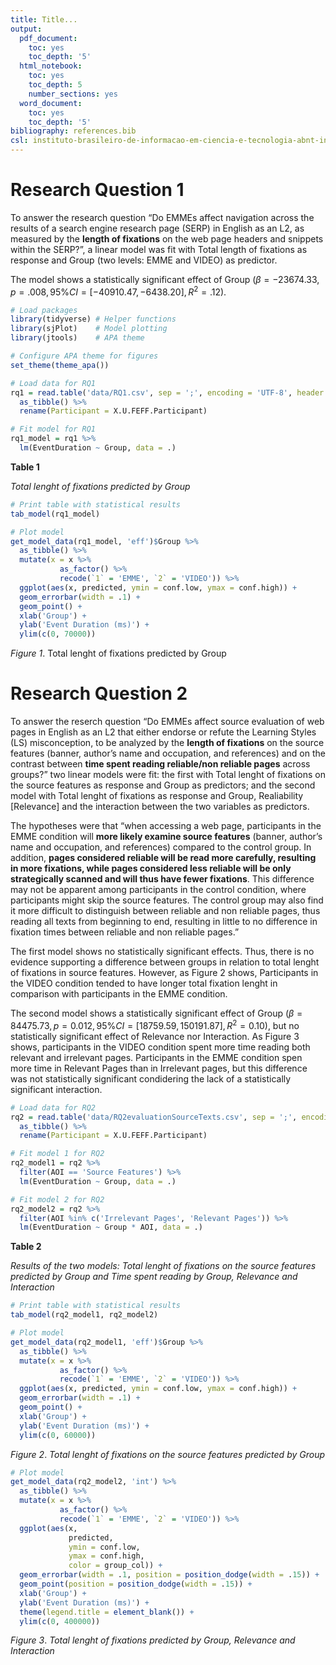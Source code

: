 ```yaml
---
title: Title...
output:
  pdf_document:
    toc: yes
    toc_depth: '5'
  html_notebook:
    toc: yes
    toc_depth: 5
    number_sections: yes
  word_document:
    toc: yes
    toc_depth: '5'
bibliography: references.bib
csl: instituto-brasileiro-de-informacao-em-ciencia-e-tecnologia-abnt-initials.csl
---
```


# **Research Question 1**

To answer the research question "Do EMMEs affect navigation across the results of a search engine research page (SERP) in English as an L2, as measured by the **length of fixations** on the web page headers and snippets within the SERP?", a linear model was fit with Total length of fixations as response and Group (two levels: EMME and VIDEO) as predictor.

The model shows a statistically significant effect of Group ($\beta=-23674.33, p=.008, 95\% CI=[-40910.47, -6438.20], R^2=.12$).

```r
# Load packages
library(tidyverse) # Helper functions
library(sjPlot)    # Model plotting
library(jtools)    # APA theme

# Configure APA theme for figures
set_theme(theme_apa())

# Load data for RQ1
rq1 = read.table('data/RQ1.csv', sep = ';', encoding = 'UTF-8', header = 1) %>%
  as_tibble() %>%
  rename(Participant = X.U.FEFF.Participant)

# Fit model for RQ1
rq1_model = rq1 %>%
  lm(EventDuration ~ Group, data = .)
```

**Table 1**

*Total lenght of fixations predicted by Group*

```r
# Print table with statistical results
tab_model(rq1_model)
```

```r
# Plot model
get_model_data(rq1_model, 'eff')$Group %>%
  as_tibble() %>%
  mutate(x = x %>% 
           as_factor() %>%
           recode(`1` = 'EMME', `2` = 'VIDEO')) %>%
  ggplot(aes(x, predicted, ymin = conf.low, ymax = conf.high)) +
  geom_errorbar(width = .1) +
  geom_point() +
  xlab('Group') + 
  ylab('Event Duration (ms)') +
  ylim(c(0, 70000))
```

*Figure 1*. Total lenght of fixations predicted by Group

# Research Question 2

To answer the reserch question "Do EMMEs affect source evaluation of web pages in English as an L2 that either endorse or refute the Learning Styles (LS) misconception, to be analyzed by the **length of fixations** on the source features (banner, author's name and occupation, and references) and on the contrast between **time spent reading reliable/non reliable pages** across groups?" two linear models were fit: the first with Total lenght of fixations on the source features as response and Group as predictors; and the second model with Total lenght of fixations as response and Group, Realiability [Relevance] and the interaction between the two variables as predictors.

The hypotheses were that "when accessing a web page, participants in the EMME condition will **more likely examine source features** (banner, author's name and occupation, and references) compared to the control group. In addition, **pages considered reliable will be read more carefully, resulting in more fixations, while pages considered less reliable will be only strategically scanned and will thus have fewer fixations**. This difference may not be apparent among participants in the control condition, where participants might skip the source features. The control group may also find it more difficult to distinguish between reliable and non reliable pages, thus reading all texts from beginning to end, resulting in little to no difference in fixation times between reliable and non reliable pages."

The first model shows no statistically significant effects. Thus, there is no evidence supporting a difference between groups in relation to total lenght of fixations in source features. However, as Figure 2 shows, Participants in the VIDEO condition tended to have longer total fixation lenght in comparison with participants in the EMME condition.

The second model shows a statistically significant effect of Group ($\beta=84475.73, p=0.012,95\% CI=[18759.59, 150191.87], R^2=0.10$), but no statistically significant effect of Relevance nor Interaction. As Figure 3 shows, participants in the VIDEO condition spent more time reading both relevant and irrelevant pages. Participants in the EMME condition spen more time in Relevant Pages than in Irrelevant pages, but this difference was not statistically significant condidering the lack of a statistically significant interaction.

```r
# Load data for RQ2
rq2 = read.table('data/RQ2evaluationSourceTexts.csv', sep = ';', encoding = 'UTF-8', header = 1) %>%
  as_tibble() %>%
  rename(Participant = X.U.FEFF.Participant)

# Fit model 1 for RQ2
rq2_model1 = rq2 %>%
  filter(AOI == 'Source Features') %>%
  lm(EventDuration ~ Group, data = .)

# Fit model 2 for RQ2
rq2_model2 = rq2 %>%
  filter(AOI %in% c('Irrelevant Pages', 'Relevant Pages')) %>%
  lm(EventDuration ~ Group * AOI, data = .)
```

**Table 2**

*Results of the two models: Total lenght of fixations on the source features predicted by Group and Time spent reading by Group, Relevance and Interaction*

```r
# Print table with statistical results
tab_model(rq2_model1, rq2_model2)
```

```r
# Plot model
get_model_data(rq2_model1, 'eff')$Group %>%
  as_tibble() %>%
  mutate(x = x %>% 
           as_factor() %>%
           recode(`1` = 'EMME', `2` = 'VIDEO')) %>%
  ggplot(aes(x, predicted, ymin = conf.low, ymax = conf.high)) +
  geom_errorbar(width = .1) +
  geom_point() +
  xlab('Group') + 
  ylab('Event Duration (ms)') +
  ylim(c(0, 60000))
```

*Figure 2*. *Total lenght of fixations on the source features predicted by Group*

```r
# Plot model
get_model_data(rq2_model2, 'int') %>%
  as_tibble() %>%
  mutate(x = x %>% 
           as_factor() %>%
           recode(`1` = 'EMME', `2` = 'VIDEO')) %>%
  ggplot(aes(x, 
             predicted, 
             ymin = conf.low, 
             ymax = conf.high, 
             color = group_col)) +
  geom_errorbar(width = .1, position = position_dodge(width = .15)) +
  geom_point(position = position_dodge(width = .15)) +
  xlab('Group') + 
  ylab('Event Duration (ms)') +
  theme(legend.title = element_blank()) + 
  ylim(c(0, 400000))
```

*Figure 3*. *Total lenght of fixations predicted by Group, Relevance and Interaction*
